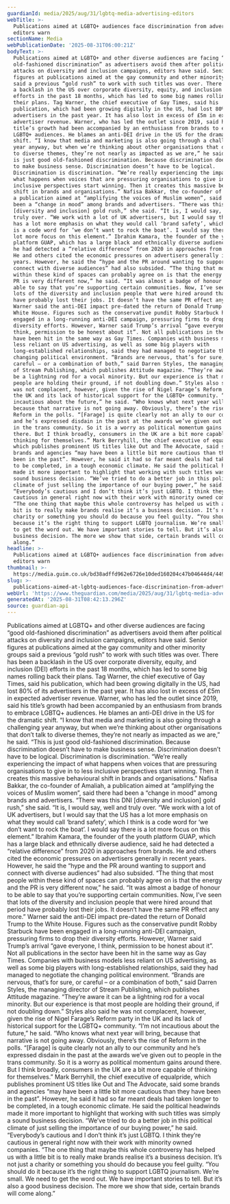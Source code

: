 ```yaml
---
guardianId: media/2025/aug/31/lgbtq-media-advertising-editors
webTitle: >-
  Publications aimed at LGBTQ+ audiences face discrimination from advertisers,
  editors warn
sectionName: Media
webPublicationDate: '2025-08-31T06:00:21Z'
bodyText: >-
  Publications aimed at LGBTQ+ and other diverse audiences are facing “good
  old-fashioned discrimination” as advertisers avoid them after political
  attacks on diversity and inclusion campaigns, editors have said. Senior
  figures at publications aimed at the gay community and other minority groups
  said a previous “gold rush” to work with such titles was over. There has been
  a backlash in the US over corporate diversity, equity, and inclusion (DEI)
  efforts in the past 18 months, which has led to some big names rolling back
  their plans. Tag Warner, the chief executive of Gay Times, said his
  publication, which had been growing digitally in the US, had lost 80% of its
  advertisers in the past year. It has also lost in excess of £5m in expected
  advertiser revenue. Warner, who has led the outlet since 2019, said his
  title’s growth had been accompanied by an enthusiasm from brands to embrace
  LGBTQ+ audiences. He blames an anti-DEI drive in the US for the dramatic
  shift. “I know that media and marketing is also going through a challenging
  year anyway, but when we’re thinking about other organisations that don’t talk
  to diverse themes, they’re not nearly as impacted as we are,” he said. “This
  is just good old-fashioned discrimination. Because discrimination doesn’t have
  to make business sense. Discrimination doesn’t have to be logical.
  Discrimination is discrimination. “We’re really experiencing the impact of
  what happens when voices that are pressuring organisations to give in to less
  inclusive perspectives start winning. Then it creates this massive behavioural
  shift in brands and organisations.” Nafisa Bakkar, the co-founder of Amaliah,
  a publication aimed at “amplifying the voices of Muslim women”, said there had
  been a “change in mood” among brands and advertisers. “There was this DNI
  [diversity and inclusion] gold rush,” she said. “It is, I would say, well and
  truly over. “We work with a lot of UK advertisers, but I would say that the US
  has a lot more emphasis on what they would call ‘brand safety’, which I think
  is a code word for ‘we don’t want to rock the boat’. I would say there is a
  lot more focus on this element.” Ibrahim Kamara, the founder of the youth
  platform GUAP, which has a large black and ethnically diverse audience, said
  he had detected a “relative difference” from 2020 in approaches from brands.
  He and others cited the economic pressures on advertisers generally in recent
  years. However, he said the “hype and the PR around wanting to support and
  connect with diverse audiences” had also subsided. “The thing that most people
  within these kind of spaces can probably agree on is that the energy and the
  PR is very different now,” he said. “It was almost a badge of honour to be
  able to say that you’re supporting certain communities. Now, I’ve seen that
  lots of the diversity and inclusion people that were hired around that period
  have probably lost their jobs. It doesn’t have the same PR effect any more.”
  Warner said the anti-DEI impact pre-dated the return of Donald Trump to the
  White House. Figures such as the conservative pundit Robby Starbuck have been
  engaged in a long-running anti-DEI campaign, pressuring firms to drop their
  diversity efforts. However, Warner said Trump’s arrival “gave everyone, I
  think, permission to be honest about it”. Not all publications in the sector
  have been hit in the same way as Gay Times. Companies with business models
  less reliant on US advertising, as well as some big players with
  long-established relationships, said they had managed to negotiate the
  changing political environment. “Brands are nervous, that’s for sure, or
  careful – or a combination of both,” said Darren Styles, the managing director
  of Stream Publishing, which publishes Attitude magazine. “They’re aware it can
  be a lightning rod for a vocal minority. But our experience is that most
  people are holding their ground, if not doubling down.” Styles also said he
  was not complacent, however, given the rise of Nigel Farage’s Reform party in
  the UK and its lack of historical support for the LGBTQ+ community. “I’m not
  incautious about the future,” he said. “Who knows what next year will bring,
  because that narrative is not going away. Obviously, there’s the rise of
  Reform in the polls. “[Farage] is quite clearly not an ally to our community
  and he’s expressed disdain in the past at the awards we’ve given out to people
  in the trans community. So it is a worry as political momentum gains around
  there. But I think broadly, consumers in the UK are a bit more capable of
  thinking for themselves.” Mark Berryhill, the chief executive of equalpride,
  which publishes prominent US titles like Out and The Advocate, said some
  brands and agencies “may have been a little bit more cautious than they have
  been in the past”. However, he said it had so far meant deals had taken longer
  to be completed, in a tough economic climate. He said the political headwinds
  made it more important to highlight that working with such titles was simply a
  sound business decision. “We’ve tried to do a better job in this political
  climate of just selling the importance of our buying power,” he said.
  “Everybody’s cautious and I don’t think it’s just LGBTQ. I think they’re
  cautious in general right now with their work with minority owned companies.
  “The one thing that maybe this whole controversy has helped us with a little
  bit is to really make brands realise it’s a business decision. It’s not just a
  charity or something you should do because you feel guilty. “You should do it
  because it’s the right thing to support LGBTQ journalism. We’re small. We need
  to get the word out. We have important stories to tell. But it’s also a good
  business decision. The more we show that side, certain brands will come
  along.”
headline: >-
  Publications aimed at LGBTQ+ audiences face discrimination from advertisers,
  editors warn
thumbnail: >-
  https://media.guim.co.uk/bd38adffd962e6726e10ded160204c47b04644d4/449_478_1238_990/500.jpg
slug: >-
  publications-aimed-at-lgbtq-audiences-face-discrimination-from-advertisers-editors-warn
webUrl: 'https://www.theguardian.com/media/2025/aug/31/lgbtq-media-advertising-editors'
generatedAt: '2025-08-31T08:42:13.296Z'
source: guardian-api
---
```

Publications aimed at LGBTQ+ and other diverse audiences are facing “good old-fashioned discrimination” as advertisers avoid them after political attacks on diversity and inclusion campaigns, editors have said. Senior figures at publications aimed at the gay community and other minority groups said a previous “gold rush” to work with such titles was over. There has been a backlash in the US over corporate diversity, equity, and inclusion (DEI) efforts in the past 18 months, which has led to some big names rolling back their plans. Tag Warner, the chief executive of Gay Times, said his publication, which had been growing digitally in the US, had lost 80% of its advertisers in the past year. It has also lost in excess of £5m in expected advertiser revenue. Warner, who has led the outlet since 2019, said his title’s growth had been accompanied by an enthusiasm from brands to embrace LGBTQ+ audiences. He blames an anti-DEI drive in the US for the dramatic shift. “I know that media and marketing is also going through a challenging year anyway, but when we’re thinking about other organisations that don’t talk to diverse themes, they’re not nearly as impacted as we are,” he said. “This is just good old-fashioned discrimination. Because discrimination doesn’t have to make business sense. Discrimination doesn’t have to be logical. Discrimination is discrimination. “We’re really experiencing the impact of what happens when voices that are pressuring organisations to give in to less inclusive perspectives start winning. Then it creates this massive behavioural shift in brands and organisations.” Nafisa Bakkar, the co-founder of Amaliah, a publication aimed at “amplifying the voices of Muslim women”, said there had been a “change in mood” among brands and advertisers. “There was this DNI [diversity and inclusion] gold rush,” she said. “It is, I would say, well and truly over. “We work with a lot of UK advertisers, but I would say that the US has a lot more emphasis on what they would call ‘brand safety’, which I think is a code word for ‘we don’t want to rock the boat’. I would say there is a lot more focus on this element.” Ibrahim Kamara, the founder of the youth platform GUAP, which has a large black and ethnically diverse audience, said he had detected a “relative difference” from 2020 in approaches from brands. He and others cited the economic pressures on advertisers generally in recent years. However, he said the “hype and the PR around wanting to support and connect with diverse audiences” had also subsided. “The thing that most people within these kind of spaces can probably agree on is that the energy and the PR is very different now,” he said. “It was almost a badge of honour to be able to say that you’re supporting certain communities. Now, I’ve seen that lots of the diversity and inclusion people that were hired around that period have probably lost their jobs. It doesn’t have the same PR effect any more.” Warner said the anti-DEI impact pre-dated the return of Donald Trump to the White House. Figures such as the conservative pundit Robby Starbuck have been engaged in a long-running anti-DEI campaign, pressuring firms to drop their diversity efforts. However, Warner said Trump’s arrival “gave everyone, I think, permission to be honest about it”. Not all publications in the sector have been hit in the same way as Gay Times. Companies with business models less reliant on US advertising, as well as some big players with long-established relationships, said they had managed to negotiate the changing political environment. “Brands are nervous, that’s for sure, or careful – or a combination of both,” said Darren Styles, the managing director of Stream Publishing, which publishes Attitude magazine. “They’re aware it can be a lightning rod for a vocal minority. But our experience is that most people are holding their ground, if not doubling down.” Styles also said he was not complacent, however, given the rise of Nigel Farage’s Reform party in the UK and its lack of historical support for the LGBTQ+ community. “I’m not incautious about the future,” he said. “Who knows what next year will bring, because that narrative is not going away. Obviously, there’s the rise of Reform in the polls. “[Farage] is quite clearly not an ally to our community and he’s expressed disdain in the past at the awards we’ve given out to people in the trans community. So it is a worry as political momentum gains around there. But I think broadly, consumers in the UK are a bit more capable of thinking for themselves.” Mark Berryhill, the chief executive of equalpride, which publishes prominent US titles like Out and The Advocate, said some brands and agencies “may have been a little bit more cautious than they have been in the past”. However, he said it had so far meant deals had taken longer to be completed, in a tough economic climate. He said the political headwinds made it more important to highlight that working with such titles was simply a sound business decision. “We’ve tried to do a better job in this political climate of just selling the importance of our buying power,” he said. “Everybody’s cautious and I don’t think it’s just LGBTQ. I think they’re cautious in general right now with their work with minority owned companies. “The one thing that maybe this whole controversy has helped us with a little bit is to really make brands realise it’s a business decision. It’s not just a charity or something you should do because you feel guilty. “You should do it because it’s the right thing to support LGBTQ journalism. We’re small. We need to get the word out. We have important stories to tell. But it’s also a good business decision. The more we show that side, certain brands will come along.”
